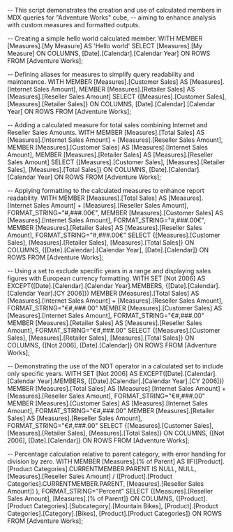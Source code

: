 -- This script demonstrates the creation and use of calculated members in MDX queries for "Adventure Works" cube, 
-- aiming to enhance analysis with custom measures and formatted outputs.

-- Creating a simple hello world calculated member.
WITH 
MEMBER [Measures].[My Measure] AS 'Hello world'
SELECT
    [Measures].[My Measure] ON COLUMNS,
    [Date].[Calendar].[Calendar Year] ON ROWS
FROM
    [Adventure Works];

-- Defining aliases for measures to simplify query readability and maintenance.
WITH 
MEMBER [Measures].[Customer Sales] AS [Measures].[Internet Sales Amount],
MEMBER [Measures].[Retailer Sales] AS [Measures].[Reseller Sales Amount]
SELECT
    {[Measures].[Customer Sales], [Measures].[Retailer Sales]} ON COLUMNS,
    [Date].[Calendar].[Calendar Year] ON ROWS
FROM
    [Adventure Works];

-- Adding a calculated measure for total sales combining Internet and Reseller Sales Amounts.
WITH 
MEMBER [Measures].[Total Sales] AS [Measures].[Internet Sales Amount] + [Measures].[Reseller Sales Amount],
MEMBER [Measures].[Customer Sales] AS [Measures].[Internet Sales Amount],
MEMBER [Measures].[Retailer Sales] AS [Measures].[Reseller Sales Amount]
SELECT
    {[Measures].[Customer Sales], [Measures].[Retailer Sales], [Measures].[Total Sales]} ON COLUMNS,
    [Date].[Calendar].[Calendar Year] ON ROWS
FROM
    [Adventure Works];

-- Applying formatting to the calculated measures to enhance report readability.
WITH 
MEMBER [Measures].[Total Sales] AS [Measures].[Internet Sales Amount] + [Measures].[Reseller Sales Amount], FORMAT_STRING="#,###.00€",
MEMBER [Measures].[Customer Sales] AS [Measures].[Internet Sales Amount], FORMAT_STRING="#,###.00€",
MEMBER [Measures].[Retailer Sales] AS [Measures].[Reseller Sales Amount], FORMAT_STRING="#,###.00€"
SELECT
    {[Measures].[Customer Sales], [Measures].[Retailer Sales], [Measures].[Total Sales]} ON COLUMNS,
    {[Date].[Calendar].[Calendar Year], [Date].[Calendar]} ON ROWS
FROM
    [Adventure Works];

-- Using a set to exclude specific years in a range and displaying sales figures with European currency formatting.
WITH 
SET [Not 2006] AS EXCEPT([Date].[Calendar].[Calendar Year].MEMBERS, {[Date].[Calendar].[Calendar Year].[CY 2006]})
MEMBER [Measures].[Total Sales] AS [Measures].[Internet Sales Amount] + [Measures].[Reseller Sales Amount], FORMAT_STRING="€#,###.00"
MEMBER [Measures].[Customer Sales] AS [Measures].[Internet Sales Amount], FORMAT_STRING="€#,###.00"
MEMBER [Measures].[Retailer Sales] AS [Measures].[Reseller Sales Amount], FORMAT_STRING="€#,###.00"
SELECT
    {[Measures].[Customer Sales], [Measures].[Retailer Sales], [Measures].[Total Sales]} ON COLUMNS,
    {[Not 2006], [Date].[Calendar]} ON ROWS
FROM
    [Adventure Works];

-- Demonstrating the use of the NOT operator in a calculated set to include only specific years.
WITH 
SET [Not 2006] AS EXCEPT([Date].[Calendar].[Calendar Year].MEMBERS, {[Date].[Calendar].[Calendar Year].[CY 2006]})
MEMBER [Measures].[Total Sales] AS [Measures].[Internet Sales Amount] + [Measures].[Reseller Sales Amount], FORMAT_STRING="€#,###.00"
MEMBER [Measures].[Customer Sales] AS [Measures].[Internet Sales Amount], FORMAT_STRING="€#,###.00"
MEMBER [Measures].[Retailer Sales] AS [Measures].[Reseller Sales Amount], FORMAT_STRING="€#,###.00"
SELECT
    {[Measures].[Customer Sales], [Measures].[Retailer Sales], [Measures].[Total Sales]} ON COLUMNS,
    {[Not 2006], [Date].[Calendar]} ON ROWS
FROM
    [Adventure Works];

-- Percentage calculation relative to parent category, with error handling for division by zero.
WITH 
MEMBER [Measures].[% of Parent] AS
    IIF([Product].[Product Categories].CURRENTMEMBER.PARENT IS NULL, NULL,
        [Measures].[Reseller Sales Amount] / ([Product].[Product Categories].CURRENTMEMBER.PARENT, [Measures].[Reseller Sales Amount])
    ), FORMAT_STRING="Percent"
SELECT
    {[Measures].[Reseller Sales Amount], [Measures].[% of Parent]} ON COLUMNS,
    {[Product].[Product Categories].[Subcategory].[Mountain Bikes], [Product].[Product Categories].[Category].[Bikes], [Product].[Product Categories]} ON ROWS
FROM
    [Adventure Works];
